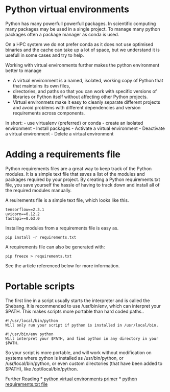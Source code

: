 # Python virtual environments

Python has many powerfull powerfull packages. In scientific computing many packages may be used in a single project.
To manage many python packages often a package manager as conda is used.

On a HPC system we do not prefer conda as it does not use optimised binaries and the cache can take up a lot of space, but we understand 
it is usefull in some cases and try to help.

Working  with virtual environments further makes the python environment better to manage

* A virtual environment is a named, isolated, working copy of Python that that maintains its own files,
* directories, and paths so that you can work with specific versions of libraries or Python itself without affecting other Python projects. 
* Virtual environmets make it easy to cleanly separate different projects and avoid problems with different dependencies
  and version requirements across components.

In short:
- use virtualenv (preferred) or conda
- create an isolated environment
- Install packages
- Activate a virtual environment
- Deactivate a virtual environment
- Delete a virtual environment

# Adding a requirements file
Python requirements files are a great way to keep track of the Python modules. It is a simple text file that saves a list of the modules and packages required by your project. By creating a Python requirements.txt file, you save yourself the hassle of having to track down and install all of the required modules manually. 

A reuirements file is a simple text file, which looks like this.
```
tensorflow==2.3.1
uvicorn==0.12.2
fastapi==0.63.0
```
Installing modules from a requirements file is easy as.
```
pip install -r requirements.txt
```
A requirements file can also be generated with:
```
pip freeze > requirements.txt
```
See the article referenced below for more information.

# Portable scripts
The first line in a script usually starts the interpreter and is called the Shebang.
It is recommended to use /usr/bin/env, which can interpret your $PATH. This makes scripts more portable than hard coded paths..

```
#!/usr/local/bin/python
Will only run your script if python is installed in /usr/local/bin.
```
```
#!/usr/bin/env python
Will interpret your $PATH, and find python in any directory in your $PATH.
```
So your script is more portable, and will work without modification on systems where python is installed as /usr/bin/python, or /usr/local/bin/python, or even custom directories (that have been added to $PATH), like /opt/local/bin/python.


Further Reading
* [python virtual environments primer](https://realpython.com/python-virtual-environments-a-primer/#an-isolated-python-installation)
* [python requirements.txt file](https://learnpython.com/blog/python-requirements-file)
